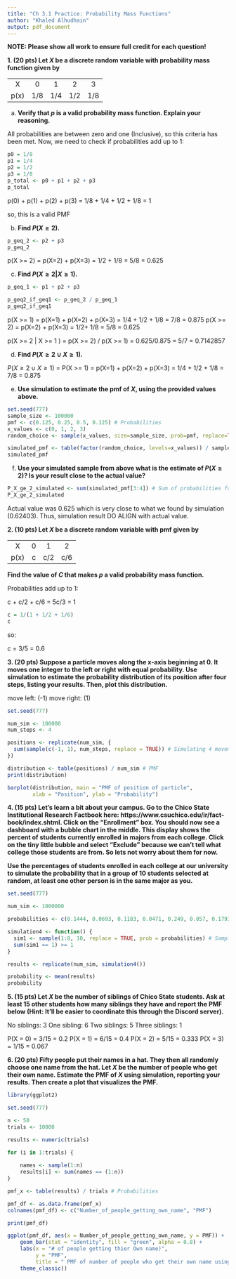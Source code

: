 ---
title: "Ch 3.1 Practice: Probability Mass Functions"
author: "Khaled Alhudhain"
output: pdf_document
---

**NOTE: Please show all work to ensure full credit for each question!**

**1.  (20 pts) Let $X$ be a discrete random variable with probability mass function given by**

|      |     |     |     |     |
|:----:|:---:|:---:|:---:|:---:|
|  X   |  0  |  1  |  2  |  3  |
| p(x) | 1/8 | 1/4 | 1/2 | 1/8 |

a.  **Verify that $p$ is a valid probability mass function. Explain your reasoning.**


All probabilities are between zero and one (Inclusive), so this criteria has been met.
Now, we need to check if probabilities add up to 1:

```{r}
p0 = 1/8
p1 = 1/4
p2 = 1/2
p3 = 1/8
p_total <- p0 + p1 + p2 + p3
p_total
```


p(0) + p(1) + p(2) + p(3) = 1/8 + 1/4 + 1/2 + 1/8 = 1

so, this is a valid PMF


b.  **Find $P(X\geq 2)$.**

```{r}
p_geq_2 <- p2 + p3
p_geq_2
```
p(X >= 2) = p(X=2) + p(X=3) = 1/2 + 1/8 = 5/8 = 0.625


c.  **Find $P(X\geq 2|X\geq 1)$.**

```{r}
p_geq_1 <- p1 + p2 + p3

p_geq2_if_geq1 <- p_geq_2 / p_geq_1
p_geq2_if_geq1
```
p(X >= 1) = p(X=1) + p(X=2) + p(X=3) = 1/4 + 1/2 + 1/8 = 7/8 = 0.875
p(X >= 2) = p(X=2) + p(X=3) = 1/2+ 1/8 = 5/8 = 0.625

p(X >= 2 | X >= 1 ) = p(X >= 2) / p(X >= 1) = 0.625/0.875 = 5/7 = 0.7142857

d.  **Find $P(X\geq 2 \cup X\geq 1)$.**

$P(X\geq 2 \cup X\geq 1)$ = P(X >= 1) = p(X=1) + p(X=2) + p(X=3) = 1/4 + 1/2 + 1/8 = 7/8 = 0.875

e. **Use simulation to estimate the pmf of $X$, using the provided values above. **

```{r}
set.seed(777)
sample_size <- 100000
pmf <- c(0.125, 0.25, 0.5, 0.125) # Probabilities
x_values <- c(0, 1, 2, 3)
random_choice <- sample(x_values, size=sample_size, prob=pmf, replace=TRUE) # Sampling with replacement

simulated_pmf <- table(factor(random_choice, levels=x_values)) / sample_size # Freq. table by diving # of samples by sample size
simulated_pmf
```


f. **Use your simulated sample from above what is the estimate of $P(X \geq 2)$? Is your result close to the actual value?**

```{r}
P_X_ge_2_simulated <- sum(simulated_pmf[3:4]) # Sum of probabilities for X=2 and X=3
P_X_ge_2_simulated
```
Actual value was 0.625 which is very close to what we found by simulation (0.62403). Thus, simulation result DO ALIGN with actual value.


\newpage

**2.  (10 pts) Let $X$ be a discrete random variable with pmf given by**

|      |     |     |     |
|:----:|:---:|:---:|:---:|
|  X   |  0  |  1  |  2  |
| p(x) |  c  | c/2 | c/6 |

**Find the value of $C$ that makes $p$ a valid probability mass function.**

Probabilities add up to 1:

c + c/2 + c/6 = 5c/3 = 1

```{r}
c = 1/(1 + 1/2 + 1/6)
c
```


so:

c = 3/5 = 0.6



\newpage


**3. (20 pts) Suppose a particle moves along the x-axis beginning at 0. It moves one integer to the left or right with equal probability. Use simulation to estimate the probability distribution of its position after four steps, listing your results. Then, plot this distribution.**

move left: (-1)
move right: (1)

```{r}

set.seed(777)

num_sim <- 100000
num_steps <- 4

positions <- replicate(num_sim, {
  sum(sample(c(-1, 1), num_steps, replace = TRUE)) # Simulating 4 movement of left=-right binary movement for 100000 times, Sum will be the final position
})

distribution <- table(positions) / num_sim # PMF
print(distribution)

barplot(distribution, main = "PMF of position of particle",
        xlab = "Position", ylab = "Probability")

```




\newpage


**4. (15 pts) Let's learn a bit about your campus. Go to the Chico State Institutional Research Factbook here: https://www.csuchico.edu/ir/fact-book/index.shtml. Click on the "Enrollment" box. You should now see a dashboard with a bubble chart in the middle. This display shows the percent of students currently enrolled in majors from each college. Click on the tiny little bubble and select "Exclude" because we can't tell what college those students are from. So lets not worry about them for now. **

**Use the percentages of students enrolled in each college at our university to simulate the probability that in a group of 10 students selected at random, at least one other person is in the same major as you.**

```{r}
set.seed(777)

num_sim <- 1000000

probabilities <- c(0.1444, 0.0693, 0.1183, 0.0471, 0.249, 0.057, 0.1793, 0.1357) # Prob. of Engineering in campus = 0.1444

simulation4 <- function() {
  sim1 <- sample(1:8, 10, replace = TRUE, prob = probabilities) # Sample of 10 studens from 8 colleges
  sum(sim1 == 1) >= 1
}

results <- replicate(num_sim, simulation4())

probability <- mean(results)
probability

```




\newpage

**5. (15 pts) Let $X$ be the number of siblings of Chico State students. Ask at least 15 other students how many siblings they have and report the PMF below (Hint: It'll be easier to coordinate this through the Discord server). **

No siblings: 3
One sibling: 6
Two siblings: 5
Three siblings: 1






P(X = 0) = 3/15 = 0.2
P(X = 1) = 6/15 = 0.4
P(X = 2) = 5/15 = 0.333
P(X = 3) = 1/15 = 0.067


\newpage

**6. (20 pts) Fifty people put their names in a hat. They then all randomly choose one name from the hat. Let $X$ be the number of people who get their own name. Estimate the PMF of $X$ using simulation, reporting your results. Then create a plot that visualizes the PMF.**



```{r}

library(ggplot2)

set.seed(777)

n <- 50
trials <- 10000

results <- numeric(trials)

for (i in 1:trials) {
  
    names <- sample(1:n)
    results[i] <- sum(names == (1:n))
}

pmf_x <- table(results) / trials # Probabilities

pmf_df <- as.data.frame(pmf_x)
colnames(pmf_df) <- c("Number_of_people_getting_own_name", "PMF")

print(pmf_df)

ggplot(pmf_df, aes(x = Number_of_people_getting_own_name, y = PMF)) +
    geom_bar(stat = "identity", fill = "green", alpha = 0.8) +
    labs(x = "# of people getting thier Own name)",
         y = "PMF",
         title = " PMF of number of people who get their own name using simulation") +
    theme_classic()

```









